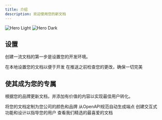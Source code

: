 ```yaml
---
title: 介绍
description: 欢迎使用您的新文档
---
```


<img className="block dark:hidden" src="/images/hero-light.png" alt="Hero Light" />

<img className="hidden dark:block" src="/images/hero-dark.png" alt="Hero Dark" />

## 设置

创建一流文档的第一步是设置您的开发环境。

<CardGroup cols={2}>
  <Card title="Edit Your Docs" icon="pen-to-square" href="https://mintlify.com/docs/quickstart">
    在本地设置您的文档以便于开发
  </Card>

  <Card title="Preview Changes" icon="image" href="https://mintlify.com/docs/development">
    在推送之前检查您的更改，确保一切完美
  </Card>
</CardGroup>

## 使其成为您的专属

根据您的品牌更新文档，并添加有价值的内容以实现最佳用户转化。

<CardGroup cols={2}>
  <Card title="Customize Style" icon="palette" href="https://mintlify.com/docs/settings/global">
    将您的文档定制为您公司的颜色和品牌
  </Card>

  <Card title="Reference APIs" icon="code" href="https://mintlify.com/docs/api-playground/openapi">
    从OpenAPI规范自动生成端点
  </Card>

  <Card title="Add Components" icon="screwdriver-wrench" href="https://mintlify.com/docs/content/components/accordions">
    创建交互式功能和设计以指导您的用户
  </Card>

  <Card title="Get Inspiration" icon="stars" href="https://mintlify.com/customers">
    查看我们精选的最喜爱的文档
  </Card>
</CardGroup>

